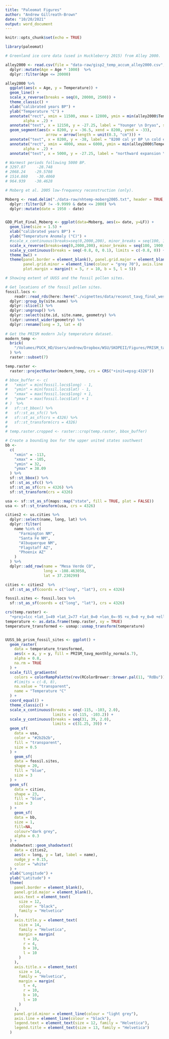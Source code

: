 ```yaml
---
title: "Paleomat Figures"
author: "Andrew Gillreath-Brown"
date: "10/20/2021"
output: word_document
---
```


```r

knitr::opts_chunk$set(echo = TRUE)

library(paleomat)

```

```r
# Greenland ice core data (used in Huckleberry 2015) from Alley 2000.

alley2000 <- read.csv(file = "data-raw/gisp2_temp_accum_alley2000.csv", header = TRUE) %>%
  dplyr::mutate(Age = Age * 1000)  %>%
  dplyr::filter(Age <= 20000) 

alley2000 %>% 
  ggplot(aes(x = Age, y = Temperature)) +
  geom_line() +
  scale_x_reverse(breaks = seq(0, 20000, 2500)) +
  theme_classic() +
  xlab("calibrated years BP") +
  ylab("Temperature °C") +
  annotate("rect", xmin = 11500, xmax = 12800, ymin = min(alley2000$Temperature) - 0.5, ymax = max(alley2000$Temperature),
        alpha = .2) +
  annotate("text", x = 12150, y = -27.25, label = "Younger \n Dryas", size = 3.5) +
  geom_segment(aes(x = 8200, y = -36.5, xend = 8200, yend = -33),
                  arrow = arrow(length = unit(0.3, "cm"))) +
  annotate("text", x = 8200, y = -38, label = "8200 cal yr BP \n cold event", size = 3 ) +
  annotate("rect", xmin = 4000, xmax = 6000, ymin = min(alley2000$Temperature) - 0.5, ymax = max(alley2000$Temperature),
        alpha = .2) +
  annotate("text", x = 5000, y = -27.25, label = "northward expansion \n of agriculture", size = 3) 

# Warmest periods following 5000 BP.
# 3297.07     -28.748
# 2068.24    -29.5708
# 1514.860    -30.4060
# 964.939    -30.4628

```


```r
# Moberg et al. 2005 low-frequency reconstruction (only).

Moberg <- read.delim("./data-raw/nhtemp-moberg2005.txt", header = TRUE, sep = "\t", dec = ".") [, 1:3] %>%
  dplyr::filter(LF != -9.9999 & date <= 2000) %>% 
  dplyr::mutate(date = 1950 - date)


GDD_Plot_Final_Moberg <- ggplot(data=Moberg, aes(x= date, y=LF)) +
  geom_line(size = 1.5) +
  xlab("calibrated years BP") +
  ylab("Temperature Anomaly (°C)") +
  #scale_x_continuous(breaks=seq(0,2000,200), minor_breaks = seq(100, 1900, 200)) + 
  scale_x_reverse(breaks=seq(0,2000,200), minor_breaks = seq(100, 1900, 200)) +
  scale_y_continuous(breaks = seq(-0.8, 0, 0.1), limits = c(-0.8, 0)) +
  theme_bw() +
  theme(panel.border = element_blank(), panel.grid.major = element_blank(), axis.text=element_text(size=12, colour = "black", family = "Helvetica"), axis.title.y = element_text(size = 14, family = "Helvetica", margin = margin(t = 10, r = 4, b = 10, l = 10)), axis.title.x = element_text(size = 14, family = "Helvetica", margin = margin(t = 4, r = 10, b = 10, l = 10)),
        panel.grid.minor = element_line(colour = "grey 70"), axis.line = element_line(colour = "black"),
        plot.margin = margin(t = 5, r = 10, b = 5, l = 5))
```

```r
# Showing extent of UUSS and the fossil pollen sites.

# Get locations of the fossil pollen sites.
fossil.locs <-
    readr::read_rds(here::here("./vignettes/data/reconst_tavg_final_west_3.rds")) %>% 
  dplyr::group_by(site.name) %>% 
  dplyr::slice(1) %>% 
  dplyr::ungroup() %>% 
  dplyr::select(site.id, site.name, geometry) %>% 
  tidyr::unnest_wider(geometry) %>% 
  dplyr::rename(long = 3, lat = 4)
  
# Get the PRISM modern July temperature dataset.
modern_temp <-
  brick(
    "/Volumes/PUCK_HD/Users/andrew/Dropbox/WSU/SKOPEII/Figures/PRISM_tavg_monthly_normals.tif"
  ) %>%
  raster::subset(7)

temp.raster <-
  raster::projectRaster(modern_temp, crs = CRS("+init=epsg:4326"))

# bbox_buffer <- c(
#   "xmin" = min(fossil.locs$long) - 1,
#   "ymin" = min(fossil.locs$lat) - 1,
#   "xmax" = max(fossil.locs$long) + 1,
#   "ymax" = max(fossil.locs$lat) + 1
# )  %>%
#   sf::st_bbox() %>%
#   sf::st_as_sfc() %>%
#   sf::st_as_sf(crs = 4326) %>%
#   sf::st_transform(crs = 4326)
# 
# temp.raster.cropped <- raster::crop(temp.raster, bbox_buffer)

# Create a bounding box for the upper united states southwest
bb <-
  c(
    "xmin" = -113,
    "xmax" = -105,
    "ymin" = 32,
    "ymax" = 38.09
  ) %>%
  sf::st_bbox() %>%
  sf::st_as_sfc() %>%
  sf::st_as_sf(crs = 4326) %>%
  sf::st_transform(crs = 4326)

usa <- sf::st_as_sf(maps::map("state", fill = TRUE, plot = FALSE))
usa <- sf::st_transform(usa, crs = 4326)

cities2 <- us.cities %>%
  dplyr::select(name, long, lat) %>%
  dplyr::filter(
    name %in% c(
      "Farmington NM",
      "Santa Fe NM",
      "Albuquerque NM",
      "Flagstaff AZ",
      "Phoenix AZ"
    )
  ) %>%
  dplyr::add_row(name = "Mesa Verde CO",
                 long = -108.463050,
                 lat = 37.230299)

cities <- cities2  %>%
  sf::st_as_sf(coords = c("long", "lat"), crs = 4326)

fossil.sites <- fossil.locs %>% 
  sf::st_as_sf(coords = c("long", "lat"), crs = 4326)

crs(temp.raster) <-
  "+proj=lcc +lat_1=49 +lat_2=77 +lat_0=0 +lon_0=-95 +x_0=0 +y_0=0 +ellps=GRS80 +datum=WGS84 +units=m +no_defs"
temperature <- as.data.frame(temp.raster, xy = TRUE)
temperature_transformed <- usmap::usmap_transform(temperature)


UUSS_bb_prism_fossil_sites <- ggplot() +
  geom_raster(
    data = temperature_transformed,
    aes(x = x, y = y, fill = PRISM_tavg_monthly_normals.7),
    alpha = 0.8,
    na.rm = TRUE
  ) +
  scale_fill_gradientn(
    colors = colorRampPalette(rev(RColorBrewer::brewer.pal(11, "RdBu")))(255),
    #limits = c(-8, 8),
    na.value = "transparent",
    name = "Temperature °C"
  ) +
  coord_equal() +
  theme_classic() +
  scale_x_continuous(breaks = seq(-115, -103, 2.0),
                     limits = c(-115, -103.2)) +
  scale_y_continuous(breaks = seq(31, 39, 2.0),
                     limits = c(31.25, 39)) +
  geom_sf(
    data = usa,
    color = "#2b2b2b",
    fill = "transparent",
    size = 0.5
  ) +
    geom_sf(
    data = fossil.sites,
    shape = 20,
    fill = "blue",
    size = 3
  ) +
  geom_sf(
    data = cities,
    shape = 23,
    fill = "blue",
    size = 3
  ) +
    geom_sf(
    data = bb,
    size = 1,
    fill=NA,
    colour="dark grey",
    alpha = 0.3
  ) +
  shadowtext::geom_shadowtext(
    data = cities2,
    aes(x = long, y = lat, label = name),
    nudge_y = 0.15,
    color = "white"
  ) +
  xlab("Longitude") +
  ylab("Latitude") +
  theme(
    panel.border = element_blank(),
    panel.grid.major = element_blank(),
    axis.text = element_text(
      size = 12,
      colour = "black",
      family = "Helvetica"
    ),
    axis.title.y = element_text(
      size = 14,
      family = "Helvetica",
      margin = margin(
        t = 10,
        r = 4,
        b = 10,
        l = 10
      )
    ),
    axis.title.x = element_text(
      size = 14,
      family = "Helvetica",
      margin = margin(
        t = 4,
        r = 10,
        b = 10,
        l = 10
      )
    ),
    panel.grid.minor = element_line(colour = "light grey"),
    axis.line = element_line(colour = "black"),
    legend.text = element_text(size = 12, family = "Helvetica"),
    legend.title = element_text(size = 13, family = "Helvetica")
  )



```

